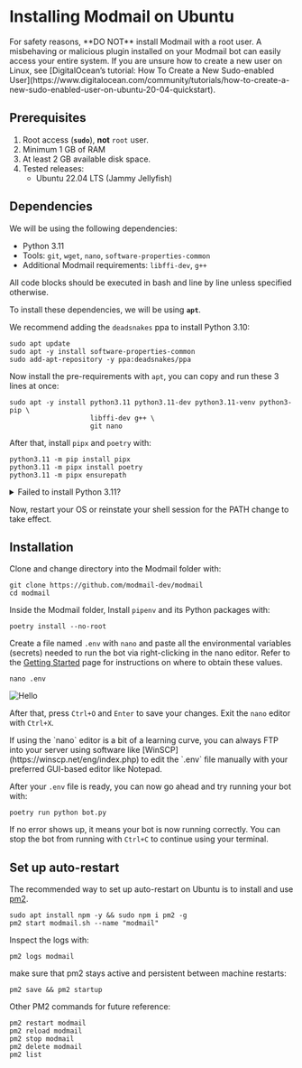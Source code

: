 
# Installing Modmail on Ubuntu

<Callout emoji="⚠️" type="warning">
	For safety reasons, **DO NOT** install Modmail with a root user. A misbehaving or malicious plugin installed on your Modmail bot can easily access your entire system. If you are unsure how to create a new user on Linux, see [DigitalOcean’s tutorial: How To Create a New Sudo-enabled User](https://www.digitalocean.com/community/tutorials/how-to-create-a-new-sudo-enabled-user-on-ubuntu-20-04-quickstart).
</Callout>

## Prerequisites

1. Root access (**`sudo`**), **not** `root` user.
2. Minimum 1 GB of RAM
3. At least 2 GB available disk space.
4. Tested releases:
   * Ubuntu 22.04 LTS (Jammy Jellyfish)

## Dependencies

We will be using the following dependencies:

* Python 3.11
* Tools: `git`, `wget`, `nano`, `software-properties-common`
* Additional Modmail requirements: `libffi-dev`, `g++`

<Callout emoji="ℹ️" type="info">
All code blocks should be executed in bash and line by line unless specified otherwise.
</Callout>

To install these dependencies, we will be using **`apt`**.

We recommend adding the `deadsnakes` ppa to install Python 3.10:

```shell
sudo apt update
sudo apt -y install software-properties-common
sudo add-apt-repository -y ppa:deadsnakes/ppa
```

Now install the pre-requirements with `apt`, you can copy and run these 3 lines at once:

```shell
sudo apt -y install python3.11 python3.11-dev python3.11-venv python3-pip \
                    libffi-dev g++ \
                    git nano
```

After that, install `pipx` and `poetry` with:

```shell
python3.11 -m pip install pipx
python3.11 -m pipx install poetry
python3.11 -m pipx ensurepath
```

<details>

<summary>Failed to install Python 3.11?</summary>

You can manually compile Python instead of adding using the Deadsnakes PPA. Compiling Python may take a while (est. 5-10 minutes).
```shell
sudo apt update && sudo apt upgrade -y
sudo apt install -y software-properties-common \
                    libffi-dev g++ \
                    git wget nano \
                    build-essential zlib1g-dev libncurses5-dev \
                    libgdbm-dev libnss3-dev libssl-dev \
                    libreadline-dev libffi-dev libsqlite3-dev libbz2-dev
wget https://www.python.org/ftp/python/3.11.7/Python-3.11.7.tgz
tar xzf Python-3.11.7.tgz
cd Python-3.11.7
./configure --enable-optimizations 
make altinstall
```
</details>

Now, restart your OS or reinstate your shell session for the PATH change to take effect.


## Installation

Clone and change directory into the Modmail folder with:

```shell
git clone https://github.com/modmail-dev/modmail
cd modmail
```

Inside the Modmail folder, Install `pipenv` and its Python packages with:

```shell
poetry install --no-root
```

Create a file named `.env` with `nano` and paste all the environmental variables (secrets) needed to run the bot via right-clicking in the nano editor.
Refer to the [Getting Started](/getting-started) page for instructions on where to obtain these values.

```shell
nano .env
```

<Image src="/vps-env.png" alt="Hello" width={600} height={500} />

After that, press `Ctrl+O` and `Enter` to save your changes. Exit the `nano` editor with `Ctrl+X`.

<Callout emoji="ℹ️" type="info">
If using the `nano` editor is a bit of a learning curve, you can always FTP into your server using software like [WinSCP](https://winscp.net/eng/index.php) to edit the `.env` file manually with your preferred GUI-based editor like Notepad.
</Callout>

After your `.env` file is ready, you can now go ahead and try running your bot with:

```shell
poetry run python bot.py
```

If no error shows up, it means your bot is now running correctly. You can stop the bot from running with `Ctrl+C` to continue using your terminal.

## Set up auto-restart

The recommended way to set up auto-restart on Ubuntu is to install and use [pm2](https://pm2.io/).
```shell
sudo apt install npm -y && sudo npm i pm2 -g
pm2 start modmail.sh --name "modmail"
```

Inspect the logs with:
```shell
pm2 logs modmail
```

make sure that pm2 stays active and persistent between machine restarts:
```shell
pm2 save && pm2 startup
```

Other PM2 commands for future reference:
```shell
pm2 restart modmail
pm2 reload modmail
pm2 stop modmail
pm2 delete modmail
pm2 list
```